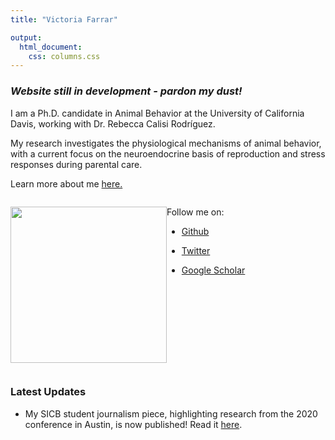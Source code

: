 ```yaml
---
title: "Victoria Farrar"

output:
  html_document: 
    css: columns.css
---
```


### _Website still in development - pardon my dust!_

I am a Ph.D. candidate in Animal Behavior at the University of California Davis, working with Dr. Rebecca Calisi Rodríguez. 

My research investigates the physiological mechanisms of animal behavior, with a current focus on the neuroendocrine basis of reproduction and stress responses during parental care. 

Learn more about me [here.](https://vsfarrar.github.io/about.html)


:::: {style="display: flex;"}

::: {}
[![](data/profile_pic_neetha.png){ width=250px height=250px}](http://calisilab.ucdavis.edu/people.html)
:::

::: {}
Follow me on: 

* [Github](https://github.com/vsfarrar)

* [Twitter](https://twitter.com/vs_farrar)

* [Google Scholar](https://scholar.google.com/citations?user=WS8oHRYAAAAJ&hl=en)
:::

::::

### Latest Updates

* My SICB student journalism piece, highlighting research from the 2020 conference in Austin, is now published! Read it [here](http://www.sicb.org/students/2020/farrar.php).  




